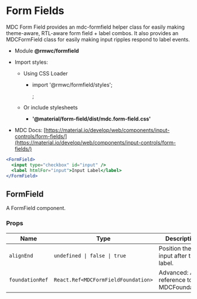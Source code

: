 # Form Fields

MDC Form Field provides an mdc-formfield helper class for easily making theme-aware, RTL-aware form field + label combos. It also provides an MDCFormField class for easily making input ripples respond to label events.

- Module **@rmwc/formfield**
- Import styles:

  - Using CSS Loader

    - import '@rmwc/formfield/styles';

      ;

  - Or include stylesheets
    - **'@material/form-field/dist/mdc.form-field.css'**

- MDC Docs: [https://material.io/develop/web/components/input-controls/form-fields/](https://material.io/develop/web/components/input-controls/form-fields/)

```jsx live
<FormField>
  <input type="checkbox" id="input" />
  <label htmlFor="input">Input Label</label>
</FormField>
```

## FormField

A FormField component.

### Props

| Name            | Type                                | Description                                 |
| --------------- | ----------------------------------- | ------------------------------------------- |
| `alignEnd`      | `undefined \| false \| true`        | Position the input after the label.         |
| `foundationRef` | `React.Ref<MDCFormFieldFoundation>` | Advanced: A reference to the MDCFoundation. |
